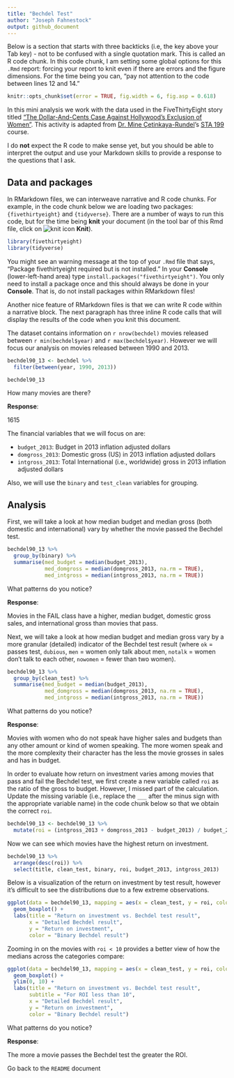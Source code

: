 ```yaml
---
title: "Bechdel Test"
author: "Joseph Fahnestock"
output: github_document
---
```


Below is a section that starts with three backticks (i.e, the key above your Tab key) - not to be confused with a single quotation mark.
This is called an R code chunk.
In this code chunk, I am setting some global options for this `.Rmd` report: forcing your report to knit even if there are errors and the figure dimensions.
For the time being you can, "pay not attention to the code between lines 12 and 14."

```r
knitr::opts_chunk$set(error = TRUE, fig.width = 6, fig.asp = 0.618)
```

In this mini analysis we work with the data used in the FiveThirtyEight story titled ["The Dollar-And-Cents Case Against Hollywood’s Exclusion of Women"](https://fivethirtyeight.com/features/the-dollar-and-cents-case-against-hollywoods-exclusion-of-women/).
This activity is adapted from [Dr. Mine Çetinkaya-Rundel](http://www2.stat.duke.edu/~mc301/)'s [STA 199](http://www2.stat.duke.edu/courses/Spring18/Sta199/) course.

I do **not** expect the R code to make sense yet, but you should be able to interpret the output and use your Markdown skills to provide a response to the questions that I ask.

## Data and packages

In RMarkdown files, we can interweave narrative and R code chunks.
For example, in the code chunk below we are loading two packages: `{fivethirtyeight}` and `{tidyverse}`.
There are a number of ways to run this code, but for the time being **knit** your document (in the tool bar of this Rmd file, click on ![knit icon](README-img/knit-icon.png) **Knit**).

```r
library(fivethirtyeight)
library(tidyverse)
```

You might see an warning message at the top of your `.Rmd` file that says, "Package fivethirtyeight required but is not installed."
In your **Console** (lower-left-hand area) type `install.packages("fivethirtyeight")`.
You only need to install a package once and this should always be done in your **Console**.
That is, do not install packages within RMarkdown files!

Another nice feature of RMarkdown files is that we can write R code within a narrative block.
The next paragraph has three inline R code calls that will display the results of the code when you knit this document.

The dataset contains information on `r nrow(bechdel)` movies released between `r min(bechdel$year)` and `r max(bechdel$year)`.
However we will focus our analysis on movies released between 1990 and 2013.

```r
bechdel90_13 <- bechdel %>% 
  filter(between(year, 1990, 2013))

bechdel90_13
```

How many movies are there?


**Response**: 

1615

The financial variables that we will focus on are:

- `budget_2013`: Budget in 2013 inflation adjusted dollars
- `domgross_2013`: Domestic gross (US) in 2013 inflation adjusted dollars
- `intgross_2013`: Total International (i.e., worldwide) gross in 2013 inflation adjusted dollars

Also, we will use the `binary` and `test_clean` variables for grouping.

## Analysis

First, we will take a look at how median budget and median gross (both domestic and international) vary by whether the movie passed the Bechdel test.

```r
bechdel90_13 %>%
  group_by(binary) %>%
  summarise(med_budget = median(budget_2013),
            med_domgross = median(domgross_2013, na.rm = TRUE),
            med_intgross = median(intgross_2013, na.rm = TRUE))
```

What patterns do you notice?

**Response**: 

Movies in the FAIL class have a higher, median budget, domestic gross sales, and international gross than movies that pass.

Next, we will take a look at how median budget and median gross vary by a more granular (detailed) indicator of the Bechdel test result (where `ok` = passes test, `dubious`, `men` = women only talk about men, `notalk` = women don't talk to each other, `nowomen` = fewer than two women).

```r
bechdel90_13 %>%
  group_by(clean_test) %>%
  summarise(med_budget = median(budget_2013),
            med_domgross = median(domgross_2013, na.rm = TRUE),
            med_intgross = median(intgross_2013, na.rm = TRUE))
```

What patterns do you notice?

**Response**: 

Movies with women who do not speak have higher sales and budgets than any other amount or kind of women speaking. The more women speak and the more complexity their character has the less the movie grosses in sales and has in budget.

In order to evaluate how return on investment varies among movies that pass and fail the Bechdel test, we first create a new variable called `roi` as the ratio of the gross to budget.
However, I missed part of the calculation.
Update the missing variable (i.e., replace the `___` after the minus sign with the appropriate variable name) in the code chunk below so that we obtain the correct `roi`.

```r
bechdel90_13 <- bechdel90_13 %>%
  mutate(roi = (intgross_2013 + domgross_2013 - budget_2013) / budget_2013)
```

Now we can see which movies have the highest return on investment.

```r
bechdel90_13 %>%
  arrange(desc(roi)) %>% 
  select(title, clean_test, binary, roi, budget_2013, intgross_2013)
```

Below is a visualization of the return on investment by test result, however it's difficult to see the distributions due to a few extreme observations.

```r
ggplot(data = bechdel90_13, mapping = aes(x = clean_test, y = roi, color = binary)) +
  geom_boxplot() +
  labs(title = "Return on investment vs. Bechdel test result",
       x = "Detailed Bechdel result",
       y = "Return on investment",
       color = "Binary Bechdel result")
```

Zooming in on the movies with `roi < 10` provides a better view of how the medians across the categories compare:

```r
ggplot(data = bechdel90_13, mapping = aes(x = clean_test, y = roi, color = binary)) +
  geom_boxplot() +
  ylim(0, 10) +
  labs(title = "Return on investment vs. Bechdel test result",
       subtitle = "For ROI less than 10",
       x = "Detailed Bechdel result",
       y = "Return on investment",
       color = "Binary Bechdel result")
```

What patterns do you notice?

**Response**:

The more a movie passes the Bechdel test the greater the ROI.

Go back to the `README` document
